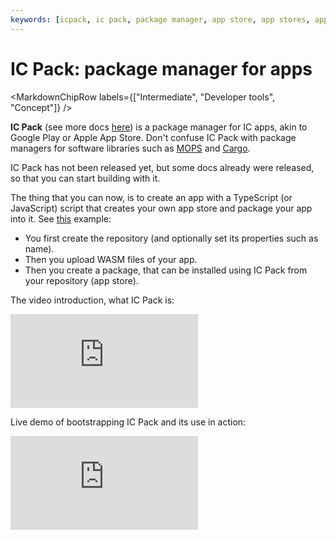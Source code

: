```yaml
---
keywords: [icpack, ic pack, package manager, app store, app stores, app development, IC apps, ICP apps, intermediate, concept, application architectures, architectures, developer tools, application structure, app structure, how to structure app, how to structure project]
---
```



# IC Pack: package manager for apps

<MarkdownChipRow labels={["Intermediate", "Developer tools", "Concept"]} />

**IC Pack** (see more docs [here](https://dev.package-mananger.com)) is a package manager for IC apps, akin to Google Play or Apple App Store. Don't confuse IC Pack with package managers for software libraries such as [MOPS](https://mops.one) and [Cargo](https://doc.rust-lang.org/cargo/).

IC Pack has not been released yet, but some docs already were released, so that you can start building with it.

The thing that you can now, is to create an app with a TypeScript (or JavaScript) script that creates your own app store and package your app into it. See [this](https://dev.package-manager.com/sources/prepare-test.ts.html) example:

* You first create the repository (and optionally set its properties such as name).
* Then you upload WASM files of your app.
* Then you create a package, that can be installed using IC Pack from your repository (app store).

The video introduction, what IC Pack is:
<iframe src="https://www.youtube.com/embed/FxHdZ28Kt70" title="Pitchdeck of IC Pack Package Manager (8 May 2025)" frameborder="0" allow="accelerometer; autoplay; clipboard-write; encrypted-media; gyroscope; picture-in-picture; web-share" referrerpolicy="strict-origin-when-cross-origin" allowfullscreen></iframe>

Live demo of bootstrapping IC Pack and its use in action:
<iframe src="https://www.youtube.com/embed/NL1-CIHXoN4" title="Demo of IC Pack Package Manager (8 May 2025)" frameborder="0" allow="accelerometer; autoplay; clipboard-write; encrypted-media; gyroscope; picture-in-picture; web-share" referrerpolicy="strict-origin-when-cross-origin" allowfullscreen></iframe>
